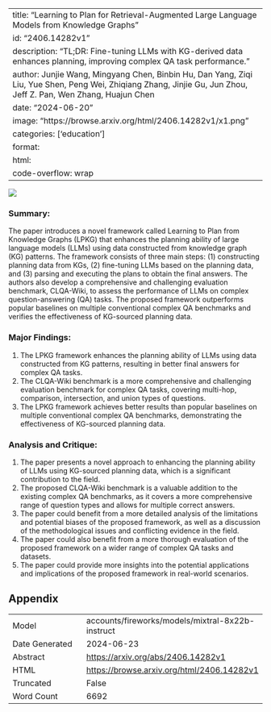 
---
title: "Learning to Plan for Retrieval-Augmented Large Language Models from Knowledge Graphs"
id: "2406.14282v1"
description: "TL;DR: Fine-tuning LLMs with KG-derived data enhances planning, improving complex QA task performance."
author: Junjie Wang, Mingyang Chen, Binbin Hu, Dan Yang, Ziqi Liu, Yue Shen, Peng Wei, Zhiqiang Zhang, Jinjie Gu, Jun Zhou, Jeff Z. Pan, Wen Zhang, Huajun Chen
date: "2024-06-20"
image: "https://browse.arxiv.org/html/2406.14282v1/x1.png"
categories: ['education']
format:
  html:
    code-overflow: wrap
---

![](https://browse.arxiv.org/html/2406.14282v1/x1.png)

### Summary:

The paper introduces a novel framework called Learning to Plan from Knowledge Graphs (LPKG) that enhances the planning ability of large language models (LLMs) using data constructed from knowledge graph (KG) patterns. The framework consists of three main steps: (1) constructing planning data from KGs, (2) fine-tuning LLMs based on the planning data, and (3) parsing and executing the plans to obtain the final answers. The authors also develop a comprehensive and challenging evaluation benchmark, CLQA-Wiki, to assess the performance of LLMs on complex question-answering (QA) tasks. The proposed framework outperforms popular baselines on multiple conventional complex QA benchmarks and verifies the effectiveness of KG-sourced planning data.

### Major Findings:

1. The LPKG framework enhances the planning ability of LLMs using data constructed from KG patterns, resulting in better final answers for complex QA tasks.
2. The CLQA-Wiki benchmark is a more comprehensive and challenging evaluation benchmark for complex QA tasks, covering multi-hop, comparison, intersection, and union types of questions.
3. The LPKG framework achieves better results than popular baselines on multiple conventional complex QA benchmarks, demonstrating the effectiveness of KG-sourced planning data.

### Analysis and Critique:

1. The paper presents a novel approach to enhancing the planning ability of LLMs using KG-sourced planning data, which is a significant contribution to the field.
2. The proposed CLQA-Wiki benchmark is a valuable addition to the existing complex QA benchmarks, as it covers a more comprehensive range of question types and allows for multiple correct answers.
3. The paper could benefit from a more detailed analysis of the limitations and potential biases of the proposed framework, as well as a discussion of the methodological issues and conflicting evidence in the field.
4. The paper could also benefit from a more thorough evaluation of the proposed framework on a wider range of complex QA tasks and datasets.
5. The paper could provide more insights into the potential applications and implications of the proposed framework in real-world scenarios.

## Appendix

|          |          |
|----------|----------|
| Model     | accounts/fireworks/models/mixtral-8x22b-instruct       |
| Date Generated     | 2024-06-23       |
| Abstract | [https://arxiv.org/abs/2406.14282v1](https://arxiv.org/abs/2406.14282v1)        |
| HTML     | [https://browse.arxiv.org/html/2406.14282v1](https://browse.arxiv.org/html/2406.14282v1)       |
| Truncated       | False       |
| Word Count       | 6692       |
